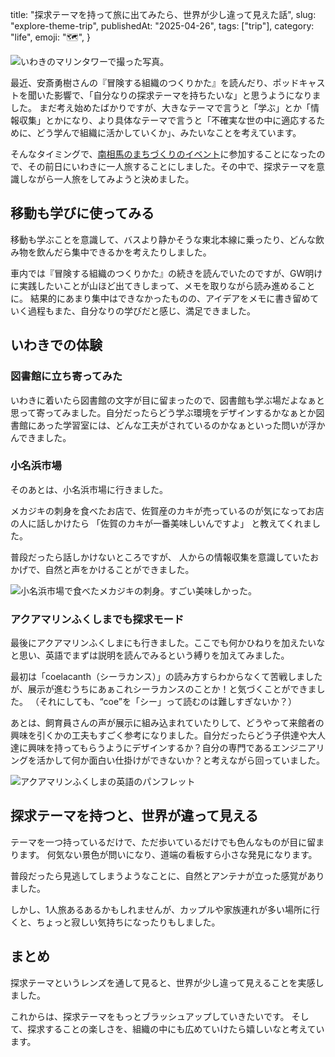 
  title: "探求テーマを持って旅に出てみたら、世界が少し違って見えた話",
  slug: "explore-theme-trip",
  publishedAt: "2025-04-26",
  tags: ["trip"],
  category: "life",
  emoji: "🗺️",
}


![いわきのマリンタワーで撮った写真。](/explore-theme-trip/view.jpg)

最近、安斎勇樹さんの『冒険する組織のつくりかた』を読んだり、ポッドキャストを聞いた影響で、「自分なりの探求テーマを持ちたいな」と思うようになりました。
まだ考え始めたばかりですが、大きなテーマで言うと「学ぶ」とか「情報収集」とかになり、より具体なテーマで言うと「不確実な世の中に適応するために、どう学んで組織に活かしていくか」、みたいなことを考えています。

<div className='grid gap-4'>

<ContentLinkCard url="https://www.cultibase.jp/books/bouken" />

<ContentLinkCard url="https://voicy.jp/channel/4331" />

</div>

そんなタイミングで、[南相馬のまちづくりのイベント](https://minamisoma-yorimichi.jp/event-86/)に参加することになったので、その前日にいわきに一人旅することにしました。その中で、探求テーマを意識しながら一人旅をしてみようと決めました。

## 移動も学びに使ってみる

移動も学ぶことを意識して、バスより静かそうな東北本線に乗ったり、どんな飲み物を飲んだら集中できるかを考えたりしました。

車内では『冒険する組織のつくりかた』の続きを読んでいたのですが、GW明けに実践したいことが山ほど出てきしまって、メモを取りながら読み進めることに。
結果的にあまり集中はできなかったものの、アイデアをメモに書き留めていく過程もまた、自分なりの学びだと感じ、満足できました。

## いわきでの体験

### 図書館に立ち寄ってみた

いわきに着いたら図書館の文字が目に留まったので、図書館も学ぶ場だよなぁと思って寄ってみました。自分だったらどう学ぶ環境をデザインするかなぁとか図書館にあった学習室には、どんな工夫がされているのかなぁといった問いが浮かんできました。

### 小名浜市場

そのあとは、小名浜市場に行きました。

メカジキの刺身を食べたお店で、佐賀産のカキが売っているのが気になってお店の人に話しかけたら
「佐賀のカキが一番美味しいんですよ」
と教えてくれました。

普段だったら話しかけないところですが、
人からの情報収集を意識していたおかげで、自然と声をかけることができました。


![小名浜市場で食べたメカジキの刺身。すごい美味しかった。](/explore-theme-trip/swordfish.jpg)

### アクアマリンふくしまでも探求モード

最後にアクアマリンふくしまにも行きました。ここでも何かひねりを加えたいなと思い、英語でまずは説明を読んでみるという縛りを加えてみました。

最初は「coelacanth（シーラカンス）」の読み方すらわからなくて苦戦しましたが、展示が進むうちにあぁこれシーラカンスのことか！と気づくことができました。
（それにしても、“coe”を「シー」って読むのは難しすぎないか？）

あとは、飼育員さんの声が展示に組み込まれていたりして、どうやって来館者の興味を引くかの工夫もすごく参考になりました。自分だったらどう子供達や大人達に興味を持ってもらうようにデザインするか？自分の専門であるエンジニアリングを活かして何か面白い仕掛けができないか？と考えながら回っていました。


![アクアマリンふくしまの英語のパンフレット](/explore-theme-trip/brochure.jpg)

## 探求テーマを持つと、世界が違って見える

テーマを一つ持っているだけで、ただ歩いているだけでも色んなものが目に留まります。
何気ない景色が問いになり、道端の看板すら小さな発見になります。

普段だったら見逃してしまうようなことに、自然とアンテナが立った感覚がありました。


しかし、1人旅あるあるかもしれませんが、カップルや家族連れが多い場所に行くと、ちょっと寂しい気持ちになったりもしました。

## まとめ

探求テーマというレンズを通して見ると、世界が少し違って見えることを実感しました。

これからは、探求テーマをもっとブラッシュアップしていきたいです。
そして、探求することの楽しさを、組織の中にも広めていけたら嬉しいなと考えています。